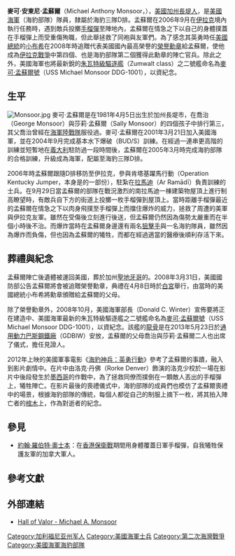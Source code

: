 {{NoteTA
|T=zh-tw:麥可·孟蘇爾;zh-hk:米高·蒙索爾;zh-hans:迈克尔·蒙索尔;
|G1=USState
|G2=PresidentsUS
|1=zh-tw:麥可;zh-hk:米高;zh-hans:迈克尔;
|2=zh-tw:孟蘇爾;zh-hk:蒙索爾;zh-hans:蒙索尔;
}}
{{Infobox military person
|name= 麥可·A·孟蘇爾<br/>Michael A. Monsoor
|image= Monsoor 2.jpg
|image_size= 
|alt= 
|caption= 
|nickname= 
|birth_date= {{birth date|1981|4|5}}
|birth_place= {{USA}}[[加利福尼亞州|加利福尼亞州]][[長灘_(加利福尼亞州)|長灘]]
|death_date= {{death date and age|2006|9|29|1981|4|5}}
|death_place= {{IRQ}}[[拉馬迪|拉馬迪]]
|placeofburial= {{link-en|羅瑟克蘭堡國家公墓|Fort Rosecrans National Cemetery}}
|allegiance= {{USA}}
|branch= {{flag|United States Navy}}
|serviceyears= 2001–2006
|rank= {{link-en|二級士官|Petty officer, second class|二級}}{{link-en|糾察長|Master-at-arms}}
|unit=  [[美國海軍三棲特戰隊|海豹三隊]]D排
|commands= 
|battles= 
* [[伊拉克戰爭|伊拉克戰爭]]
** {{link-en|第一次拉馬迪戰役|Battle of Ramadi (2004)}} {{KIA}}
|awards= [[榮譽勳章|榮譽勳章]]<br/>[[銀星勳章|銀星勳章]]<br/>[[銅星勳章|銅星勳章]]<br/>[[紫心勳章|紫心勳章]]
|relations= 
|laterwork= 
}}
'''麥可·安東尼·孟蘇爾'''（Michael Anthony Monsoor，{{bd|1981年|4月5日|2006年|9月29日}}），[[美國|美國]][[加州|加州]][[長堤市|長堤人]]，是[[美國海軍|美國海軍]]（海豹部隊）隊員，隸屬於海豹三隊D排。孟蘇爾在2006年9月在[[伊拉克|伊拉克]]境內執行任務時，遇到敵兵投擲[[手榴彈|手榴彈]]至陣地內，孟蘇爾在情急之下以自己的身體撲蓋在手榴彈上而受重傷殉職，但此舉拯救了同袍與友軍們。為了感念其英勇時任[[美國總統|美國總統]]的[[喬治·華克·布希|小布希]]在2008年時追贈代表美國國內最高榮譽的[[榮譽勳章|榮譽勳章]]給孟蘇爾，使他成為[[伊拉克戰爭|伊拉克戰爭]]中第四個、也是海豹部隊第二個獲得此勳章的陣亡官兵。除此之外，美國海軍也將最新銳的[[朱瓦特級驅逐艦|朱瓦特級驅逐艦]]（Zumwalt class）之二號艦命名為[[DDG-1001|麥可·孟蘇爾號]]（USS Michael Monsoor DDG-1001），以資紀念。

==生平==
[[File:Monsoor.jpg|thumb]]
麥可·孟蘇爾是在1981年4月5日出生於加州長堤市，在喬治（George Monsoor）與莎莉·孟蘇爾（Sally Monsoor）的四個孩子中排行第三，其父喬治曾經在[[美國海軍陸戰隊|海軍陸戰隊]]服役過。麥可·孟蘇爾在2001年3月21日加入美國海軍，並在2004年9月完成基本水下爆破（BUD/S）訓練。在經過一連串更高階的訓練並短暫地在[[義大利|義大利]]駐防過一段時間後，孟蘇爾在2005年3月時完成海豹部隊的合格訓練，升級成為海軍{{link-en|二級士官|Petty officer, second class|二級}}{{link-en|糾察長|Master-at-arms}}，配屬至海豹三隊D排。{{R|WP_20080401}}

2006年時孟蘇爾跟隨D排移防至伊拉克，參與肯塔基躍馬行動（Operation Kentucky Jumper，本身是{{link-en|2006年拉馬迪戰役|Battle of Ramadi (2006)|第二次拉馬迪戰役}}的一部份），駐紮在[[拉馬迪|拉馬迪]]（Ar Ramādī）負責訓練{{link-en|伊拉克陸軍|Iraqi Army}}的士兵。在9月29日當孟蘇爾的部隊在戰況激烈的南拉馬迪一棟建築物屋頂上進行制高瞭望時，有敵兵自下方的街道上投擲一枚手榴彈到屋頂上。當時距離手榴彈最近的孟蘇爾在情急之下以肉身飛撲至手榴彈上而擋住爆炸的威力，拯救了周遭的美軍與伊拉克友軍。雖然在受傷後立刻進行後送，但孟蘇爾仍然因為傷勢太嚴重而在半個小時後不治。而爆炸當時在孟蘇爾身邊還有兩名[[狙擊手|狙擊手]]與一名海豹隊員，雖然因為爆炸而負傷，但也因為孟蘇爾的犧牲，而都在經過適當的醫療後順利存活下來。{{R|WP_20080401}}

==葬禮與紀念==

孟蘇爾陣亡後遺體被運回美國，葬於加州[[聖地牙哥_(加利福尼亞州)|聖地牙哥]]的{{link-en|羅瑟克蘭堡國家公墓|Fort Rosecrans National Cemetery}}。2008年3月31日，美國國防部公告孟蘇爾將會被追贈榮譽勳章，典禮在4月8日時於[[白宮|白宮]]舉行，由當時的美國總統小布希將勳章頒贈給孟蘇爾的父母。

除了榮譽勳章外，2008年10月，美國海軍部長{{link-en|唐納·溫特|Donald C. Winter}}（Donald C. Winter）宣佈要將正在建造中、美國海軍最新的朱瓦特級驅逐艦之二號艦命名為[[麥可·孟蘇爾號驅逐艦|麥可·孟蘇爾號]]（USS Michael Monsoor DDG-1001），以資紀念{{R|USS Michael Monssor-1}}。該艦的[[龍骨|龍骨]]是在2013年5月23日於[[通用動力|通用動力]][[巴斯鋼鐵廠|巴斯鋼鐵廠]]（GDBIW）安放，孟蘇爾的父母喬治與莎莉·孟蘇爾二人也出席了儀式，擔任見證人{{R|USS Michael Monssor-2}}。

2012年上映的美國軍事電影《[[海豹神兵：英勇行動|海豹神兵：英勇行動]]》參考了孟蘇爾的事蹟，融入到影片劇情中。在片中由洛克·丹佛（Rorke Denver）飾演的洛克少校於一場在影片中後段發生於[[墨西哥|墨西哥]]的作戰中，為了拯救同僚而撲倒在一顆敵人丟出的手榴彈上，犧牲陣亡{{R|Rorke}}。在影片最後的喪禮儀式中，海豹部隊的成員們也模仿了孟蘇爾喪禮中的場景，根據海豹部隊的傳統，每個人都從自己的制服上摘下一枚{{le|海豹三叉戟徽章|Special Warfare insignia}}，將其拍入陣亡者的[[棺木|棺木]]上，作為對逝者的紀念{{R|Tribute}}。

==參見==
*[[約翰·羅伯特·奧士本|約翰·羅伯特·奧士本]]：在[[香港保衛戰|香港保衛戰]]期間用身體覆蓋日軍手榴彈，自我犧牲保護友軍的加拿大軍人。

==參考文獻==
{{reflist|2|refs=
<ref name="WP_20080401">{{Cite web |url=http://www.washingtonpost.com/wp-dyn/content/article/2008/03/31/AR2008033102330.html |title=SEAL Killed in Iraq To Get Medal of Honor | language=en |archiveurl= |archivedate= |publisher=[[華盛頓郵報|華盛頓郵報]] |date=2008-04-01 |accessdate=2014-08-04}}</ref>

<ref name="USS Michael Monssor-1">{{cite press release|title=SECNAV Names New Zumwalt-Class Destroyer USS Michael Monsoor |publisher=[[美國國防部|美國國防部]] |date=2008-10-30 |url=http://www.defense.gov/releases/release.aspx?releaseid=12320 |format= |language=en |accessdate=2014-08-04 |quote= |archiveurl= |archivedate=}}</ref>

<ref name="USS Michael Monssor-2">{{cite press release|title=Future USS Michael Monsoor (DDG 1001) Keel Authenticated |publisher=[[美國海軍|美國海軍]] |date=2013-05-23 |url=http://www.navy.mil/submit/display.asp?story_id=74354 |format= |language=en |accessdate=2014-08-04 |quote= |archiveurl= |archivedate=}}</ref>

<ref name="Rorke">{{Cite web |url=http://news.yahoo.com/former-seal-coming-shadows-202944238--abc-news-topstories.html |title=Former SEAL on Coming Out of Shadows | language=en |archiveurl= |archivedate= |publisher=雅虎新聞 |date=2013-02-19 |accessdate=2014-08-04}}</ref>

<ref name="Tribute">{{Cite web |url=http://www.foxnews.com/story/2008/07/04/fitting-tribute-to-slain-navy-seal-gains-attention/ |title=A Fitting Tribute to a Slain Navy SEAL Gains Attention | language=en |archiveurl= |archivedate= |publisher=福斯新聞 |date=2008-07-04 |accessdate=2014-08-04}}</ref>
}}

==外部連結==
* [https://web.archive.org/web/20140426233810/http://projects.militarytimes.com/citations-medals-awards/recipient.php?recipientid=2377 Hall of Valor - Michael A. Monsoor]{{en}}

{{DEFAULTSORT:Monsoor, Michael, A.}}
[[Category:加利福尼亚州军人|Category:加利福尼亚州军人]]
[[Category:美國海軍士兵|Category:美國海軍士兵]]
[[Category:第二次海灣戰爭|Category:第二次海灣戰爭]]
[[Category:美國海軍海豹部隊|Category:美國海軍海豹部隊]]